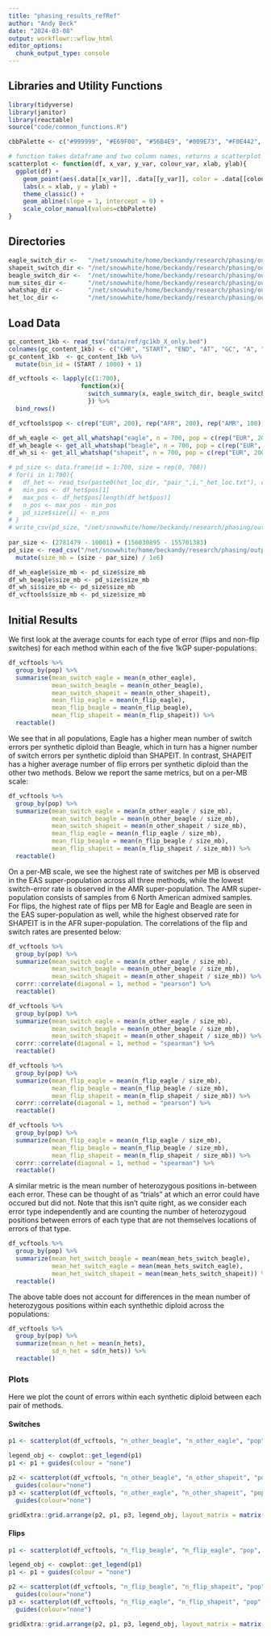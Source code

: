```yaml
---
title: "phasing_results_refRef"
author: "Andy Beck"
date: "2024-03-08"
output: workflowr::wflow_html
editor_options:
  chunk_output_type: console
---
```


## Libraries and Utility Functions

```r
library(tidyverse)
library(janitor)
library(reactable)
source("code/common_functions.R")

cbbPalette <- c("#999999", "#E69F00", "#56B4E9", "#009E73", "#F0E442", "#0072B2", "#D55E00", "#CC79A7")
```

```r
# function takes dataframe and two column names, returns a scatterplot
scatterplot <- function(df, x_var, y_var, colour_var, xlab, ylab){
  ggplot(df) +
    geom_point(aes(.data[[x_var]], .data[[y_var]], color = .data[[colour_var]])) +
    labs(x = xlab, y = ylab) +
    theme_classic() + 
    geom_abline(slope = 1, intercept = 0) + 
    scale_color_manual(values=cbbPalette)
}
```


## Directories

```r
eagle_switch_dir <-   "/net/snowwhite/home/beckandy/research/phasing/output/switch_errors/switch_errors/eagle/annotated/"
shapeit_switch_dir <- "/net/snowwhite/home/beckandy/research/phasing/output/switch_errors/switch_errors/shapeit/annotated/"
beagle_switch_dir <-  "/net/snowwhite/home/beckandy/research/phasing/output/switch_errors/switch_errors/beagle/annotated/"
num_sites_dir <-      "/net/snowwhite/home/beckandy/research/phasing/output/switch_errors/vcf_n_sites/"
whatshap_dir <-       "/net/snowwhite/home/beckandy/research/phasing/output/switch_errors/whatshap/"
het_loc_dir <-        "/net/snowwhite/home/beckandy/research/phasing/output/switch_errors/het_loc/"
```

## Load Data

```r
gc_content_1kb <- read_tsv("data/ref/gc1kb_X_only.bed")
colnames(gc_content_1kb) <- c("CHR", "START", "END", "AT", "GC", "A", "C", "G", "T", "TOTAL", "OTHER", "LENGTH")
gc_content_1kb  <- gc_content_1kb %>%
  mutate(bin_id = (START / 1000) + 1)

df_vcftools <- lapply(c(1:700), 
                    function(x){
                      switch_summary(x, eagle_switch_dir, beagle_switch_dir, shapeit_switch_dir, gc_content_1kb, het_loc_dir)
                      }) %>%
  bind_rows()

df_vcftools$pop <- c(rep("EUR", 200), rep("AFR", 200), rep("AMR", 100), rep("EAS", 100), rep("SAS", 100))

df_wh_eagle <- get_all_whatshap("eagle", n = 700, pop = c(rep("EUR", 200), rep("AFR", 200), rep("AMR", 100), rep("EAS", 100), rep("SAS", 100)))
df_wh_beagle <- get_all_whatshap("beagle", n = 700, pop = c(rep("EUR", 200), rep("AFR", 200), rep("AMR", 100), rep("EAS", 100), rep("SAS", 100)))
df_wh_si <- get_all_whatshap("shapeit", n = 700, pop = c(rep("EUR", 200), rep("AFR", 200), rep("AMR", 100), rep("EAS", 100), rep("SAS", 100)))

# pd_size <- data.frame(id = 1:700, size = rep(0, 700))
# for(i in 1:700){
#   df_het <- read_tsv(paste0(het_loc_dir, "pair_",i,"_het_loc.txt"), col_names = c("chr", "pos", "gt", "X"),show_col_types = FALSE)
#   min_pos <- df_het$pos[1]
#   max_pos <- df_het$pos[length(df_het$pos)]
#   n_pos <- max_pos - min_pos
#   pd_size$size[i] <- n_pos
# }
# write_csv(pd_size, "/net/snowwhite/home/beckandy/research/phasing/output/switch_errors/het_loc/phased_size.csv")
    
par_size <- (2781479 - 10001) + (156030895 - 155701383)
pd_size <- read_csv("/net/snowwhite/home/beckandy/research/phasing/output/switch_errors/het_loc/phased_size.csv",show_col_types = FALSE) %>%
  mutate(size_mb = (size - par_size) / 1e6)

df_wh_eagle$size_mb <- pd_size$size_mb
df_wh_beagle$size_mb <- pd_size$size_mb
df_wh_si$size_mb <- pd_size$size_mb
df_vcftools$size_mb <- pd_size$size_mb
```

## Initial Results

We first look at the average counts for each type of error (flips and non-flip switches) for each method within each of the five 1kGP super-populations:

```r
df_vcftools %>%
  group_by(pop) %>%
  summarise(mean_switch_eagle = mean(n_other_eagle),
            mean_switch_beagle = mean(n_other_beagle),
            mean_switch_shapeit = mean(n_other_shapeit),
            mean_flip_eagle = mean(n_flip_eagle),
            mean_flip_beagle = mean(n_flip_beagle),
            mean_flip_shapeit = mean(n_flip_shapeit)) %>%
  reactable()
```

We see that in all populations, Eagle has a higher mean number of switch errors per synthetic diploid than Beagle, which in turn has a higner number of switch errors per synthetic diploid than SHAPEIT. In contrast, SHAPEIT has a higher average number of flip errors per synthetic diploid than the other two methods. Below we report the same metrics, but on a per-MB scale:

```r
df_vcftools %>%
  group_by(pop) %>%
  summarize(mean_switch_eagle = mean(n_other_eagle / size_mb),
            mean_switch_beagle = mean(n_other_beagle / size_mb),
            mean_switch_shapeit = mean(n_other_shapeit / size_mb),
            mean_flip_eagle = mean(n_flip_eagle / size_mb),
            mean_flip_beagle = mean(n_flip_beagle / size_mb),
            mean_flip_shapeit = mean(n_flip_shapeit / size_mb)) %>%
  reactable()
```

On a per-MB scale, we see the highest rate of switches per MB is observed in the EAS super-population across all three methods, while the lowest switch-error rate is observed in the AMR super-population. The AMR super-population consists of samples from 6 North American admixed samples. For flips, the highest rate of flips per MB for Eagle and Beagle are seen in the EAS super-population as well, while the highest observed rate for SHAPEIT is in the AFR super-population. The correlations of the flip and switch rates are presented below:

```r
df_vcftools %>%
  group_by(pop) %>%
  summarize(mean_switch_eagle = mean(n_other_eagle / size_mb),
            mean_switch_beagle = mean(n_other_beagle / size_mb),
            mean_switch_shapeit = mean(n_other_shapeit / size_mb)) %>%
  corrr::correlate(diagonal = 1, method = "pearson") %>%
  reactable()

df_vcftools %>%
  group_by(pop) %>%
  summarize(mean_switch_eagle = mean(n_other_eagle / size_mb),
            mean_switch_beagle = mean(n_other_beagle / size_mb),
            mean_switch_shapeit = mean(n_other_shapeit / size_mb)) %>%
  corrr::correlate(diagonal = 1, method = "spearman") %>%
  reactable()

df_vcftools %>%
  group_by(pop) %>%
  summarize(mean_flip_eagle = mean(n_flip_eagle / size_mb),
            mean_flip_beagle = mean(n_flip_beagle / size_mb),
            mean_flip_shapeit = mean(n_flip_shapeit / size_mb)) %>%
  corrr::correlate(diagonal = 1, method = "pearson") %>%
  reactable()

df_vcftools %>%
  group_by(pop) %>%
  summarize(mean_flip_eagle = mean(n_flip_eagle / size_mb),
            mean_flip_beagle = mean(n_flip_beagle / size_mb),
            mean_flip_shapeit = mean(n_flip_shapeit / size_mb)) %>%
  corrr::correlate(diagonal = 1, method = "spearman") %>%
  reactable()
```

A similar metric is the mean number of heterozygous positions in-between each error. These can be thought of as "trials" at which an error could have occured but did not. Note that this isn't quite right, as we consider each error type independently and are counting the number of heterozygoud positions between errors of each type that are not themselves locations of errors of that type.

```r
df_vcftools %>%
  group_by(pop) %>%
  summarize(mean_het_switch_beagle = mean(mean_hets_switch_beagle),
            mean_het_switch_eagle = mean(mean_hets_switch_eagle),
            mean_het_switch_shapeit = mean(mean_hets_switch_shapeit)) %>%
  reactable()
```

The above table does not account for differences in the mean number of heterozygous positions within each synthethic diploid across the populations:

```r
df_vcftools %>%
  group_by(pop) %>%
  summarize(mean_n_het = mean(n_hets),
            sd_n_het = sd(n_hets)) %>%
  reactable()
```

### Plots

Here we plot the count of errors within each synthetic diploid between each pair of methods.

#### Switches

```r
p1 <- scatterplot(df_vcftools, "n_other_beagle", "n_other_eagle", "pop", "Beagle", "Eagle") + labs(colour="Population")

legend_obj <- cowplot::get_legend(p1)
p1 <- p1 + guides(colour = "none")

p2 <- scatterplot(df_vcftools, "n_other_beagle", "n_other_shapeit", "pop", "Beagle", "SHAPEIT") + 
  guides(colour="none") 
p3 <- scatterplot(df_vcftools, "n_other_eagle", "n_other_shapeit", "pop",  "Eagle", "SHAPEIT") + 
  guides(colour="none") 

gridExtra::grid.arrange(p2, p1, p3, legend_obj, layout_matrix = matrix(c(1, 2, 3, 4), byrow = TRUE, ncol = 2))
```

#### Flips

```r
p1 <- scatterplot(df_vcftools, "n_flip_beagle", "n_flip_eagle", "pop", "Beagle", "Eagle") + labs(colour="Population")

legend_obj <- cowplot::get_legend(p1)
p1 <- p1 + guides(colour = "none")

p2 <- scatterplot(df_vcftools, "n_flip_beagle", "n_flip_shapeit", "pop", "Beagle", "SHAPEIT") + 
  guides(colour="none") 
p3 <- scatterplot(df_vcftools, "n_flip_eagle", "n_flip_shapeit", "pop",  "Eagle", "SHAPEIT") + 
  guides(colour="none") 

gridExtra::grid.arrange(p2, p1, p3, legend_obj, layout_matrix = matrix(c(1, 2, 3, 4), byrow = TRUE, ncol = 2))
```
